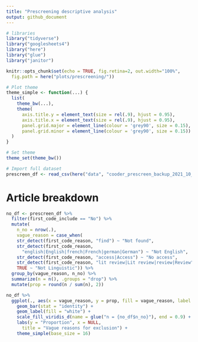 ```yaml
---
title: "Prescreening descriptive analysis"
output: github_document
---
```


```r
# libraries
library("tidyverse")
library("googlesheets4")
library("here")
library("glue")
library("janitor")

knitr::opts_chunk$set(echo = TRUE, fig.retina=2, out.width="100%", 
  fig.path = here("plots/prescreening/")) 

# Plot theme
theme_simple <- function(...) {
  list(
    theme_bw(...),
    theme(
      axis.title.y = element_text(size = rel(.9), hjust = 0.95),
      axis.title.x = element_text(size = rel(.9), hjust = 0.95),
      panel.grid.major = element_line(colour = 'grey90', size = 0.15),
      panel.grid.minor = element_line(colour = 'grey90', size = 0.15))
  )
}

# Set theme
theme_set(theme_bw())

```


```r
# Import full dataset
prescreen_df <- read_csv(here("data", "cooder_prescreen_backup_2021_10_21.csv"))
```



# Article breakdown

```r
no_df <- prescreen_df %>% 
  filter(first_code_include == "No") %>% 
  mutate(
    n_no = nrow(.), 
    vague_reason = case_when(
    str_detect(first_code_reason, "find") ~ "Not found", 
    str_detect(first_code_reason, 
      "english|English|french|French|german|German") ~ "Not English", 
    str_detect(first_code_reason, "access|Access") ~ "No access", 
    str_detect(first_code_reason, "lit review|Lit review|review|Review") ~ "Lit review", 
    TRUE ~ "Not Linguistic")) %>% 
  group_by(vague_reason, n_no) %>% 
  summarize(n = n(), .groups = "drop") %>% 
  mutate(prop = round(n / sum(n), 2)) 

no_df %>% 
  ggplot(., aes(x = vague_reason, y = prop, fill = vague_reason, label = n)) + 
    geom_bar(stat = "identity") + 
    geom_label(fill = "white") + 
    scale_fill_viridis_d(name = glue("n = {no_df$n_no}"), end = 0.9) + 
    labs(y = "Proportion", x = NULL, 
      title = "Vague reasons for exclusion") + 
    theme_simple(base_size = 16)
```